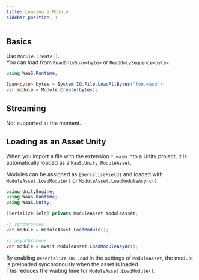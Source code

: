 ```yaml
---
title: Loading a Module
sidebar_position: 1
---
```



## Basics

Use `Module.Create()`.  
You can load from `ReadOnlySpan<byte>` or `ReadOnlySequence<byte>`.

```csharp
using WaaS.Runtime;

Span<byte> bytes = System.IO.File.LoadAllBytes("foo.wasm");
var module = Module.Create(bytes);
```

## Streaming

Not supported at the moment.

## Loading as an Asset <Badge>Unity</Badge>

When you import a file with the extension `*.wasm` into a Unity project, it is automatically loaded as a `WaaS.Unity.ModuleAsset`.

Modules can be assigned as `[SerializeField]` and loaded with `ModuleAsset.LoadModule()` or `ModuleAsset.LoadModuleAsync()`.

```csharp
using UnityEngine;
using WaaS.Runtime;
using WaaS.Unity;

[SerializeField] private ModuleAsset moduleAsset;

// synchronous
var module = moduleAsset.LoadModule();

// asynchronous
var module = await ModuleAsset.LoadModuleAsync();
```

By enabling `Deserialize On Load` in the settings of `ModuleAsset`, the module is preloaded synchronously when the asset is loaded.  
This reduces the waiting time for `ModuleAsset.LoadModule()`.